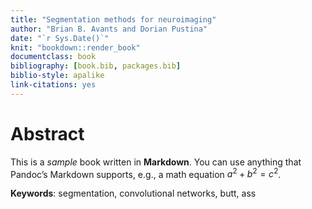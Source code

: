 ```yaml
---
title: "Segmentation methods for neuroimaging"
author: "Brian B. Avants and Dorian Pustina"
date: "`r Sys.Date()`"
knit: "bookdown::render_book"
documentclass: book
bibliography: [book.bib, packages.bib]
biblio-style: apalike
link-citations: yes
---
```


# Abstract

This is a _sample_ book written in **Markdown**. You can use anything that Pandoc's Markdown supports, e.g., a math equation $a^2 + b^2 = c^2$.

**Keywords**: segmentation, convolutional networks, butt, ass
